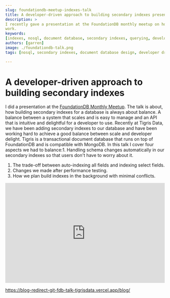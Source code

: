 ```yaml
---
slug: foundationdb-meetup-indexes-talk
title: A developer-driven approach to building secondary indexes presentation
description: >
I recently gave a presentation at the FoundationDB monthly meetup on how Tigris's secondary indexes
work.
keywords:
[indexes, nosql, document database, secondary indexes, querying, developer driven design]
authors: [garren]
image: ./foundationdb-talk.png
tags: [nosql, secondary indexes, document database design, developer driven design]

---
```


# A developer-driven approach to building secondary indexes

I did a presentation at the [FoundationDB Monthly Meetup](https://www.meetup.com/foundationdb-online-meetup/).
The talk is about, how building secondary indexes for a database is always about balance.
A balance between a system that scales and is easy to manage and an API that is intuitive and delightful for a developer to use.
Recently at Tigris Data, we have been adding secondary indexes to our database and have been working hard to achieve a good balance between scale and developer delight.
Tigris is a transactional document database that runs on top of FoundationDB and is compatible with MongoDB.
In this talk I cover four aspects we had to balance:1. Handling schema changes automatically
in our secondary indexes so that users don't have to worry about it.

1. The trade-off between auto-indexing all fields and indexing select fields.
2. Changes we made after performance testing.
3. How we plan build indexes in the background with minimal conflicts.

<iframe
  width="100%"
  height="315"
  src="https://www.youtube.com/embed/qD1h5CyzL0A"
  title="YouTube video player"
  frameborder="0"
  allow="accelerometer; autoplay; clipboard-write; encrypted-media; gyroscope; picture-in-picture; web-share"
  allowfullscreen
></iframe>

https://blog-redirect-git-fdb-talk-tigrisdata.vercel.app/blog/
